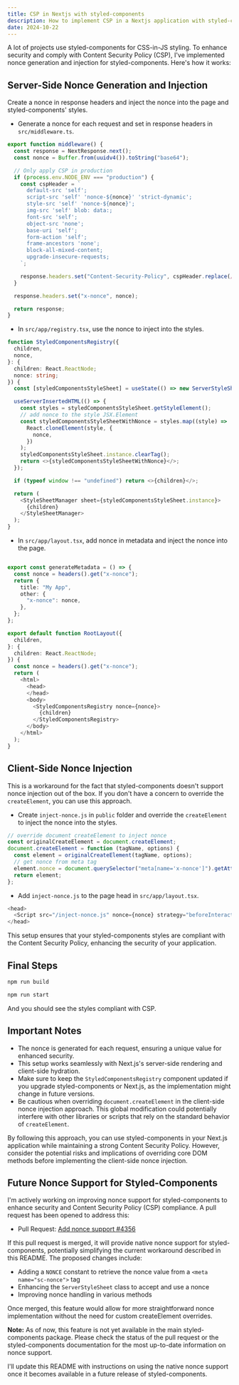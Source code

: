 ```yaml
---
title: CSP in Nextjs with styled-components
description: How to implement CSP in a Nextjs application with styled-components.
date: 2024-10-22
---
```


A lot of projects use styled-components for CSS-in-JS styling. To enhance security and comply with Content Security Policy (CSP), I've implemented nonce generation and injection for styled-components. Here's how it works:

## Server-Side Nonce Generation and Injection

Create a nonce in response headers and inject the nonce into the page and styled-components' styles.

- Generate a nonce for each request and set in response headers in `src/middleware.ts`.

```typescript
export function middleware() {
  const response = NextResponse.next();
  const nonce = Buffer.from(uuidv4()).toString("base64");

  // Only apply CSP in production
  if (process.env.NODE_ENV === "production") {
    const cspHeader = `
      default-src 'self';
      script-src 'self' 'nonce-${nonce}' 'strict-dynamic';
      style-src 'self' 'nonce-${nonce}';
      img-src 'self' blob: data:;
      font-src 'self';
      object-src 'none';
      base-uri 'self';
      form-action 'self';
      frame-ancestors 'none';
      block-all-mixed-content;
      upgrade-insecure-requests;
    `;

    response.headers.set("Content-Security-Policy", cspHeader.replace(/\s{2,}/g, " ").trim());
  }

  response.headers.set("x-nonce", nonce);

  return response;
}
```

- In `src/app/registry.tsx`, use the nonce to inject into the styles.

```typescript
function StyledComponentsRegistry({
  children,
  nonce,
}: {
  children: React.ReactNode;
  nonce: string;
}) {
  const [styledComponentsStyleSheet] = useState(() => new ServerStyleSheet());

  useServerInsertedHTML(() => {
    const styles = styledComponentsStyleSheet.getStyleElement();
    // add nonce to the style JSX.Element
    const styledComponentsStyleSheetWithNonce = styles.map((style) =>
      React.cloneElement(style, {
        nonce,
      })
    );
    styledComponentsStyleSheet.instance.clearTag();
    return <>{styledComponentsStyleSheetWithNonce}</>;
  });

  if (typeof window !== "undefined") return <>{children}</>;

  return (
    <StyleSheetManager sheet={styledComponentsStyleSheet.instance}>
      {children}
    </StyleSheetManager>
  );
}
```

- In `src/app/layout.tsx`, add nonce in metadata and inject the nonce into the page.

```typescript

export const generateMetadata = () => {
  const nonce = headers().get("x-nonce");
  return {
    title: "My App",
    other: {
      "x-nonce": nonce,
    },
  };
};

export default function RootLayout({
  children,
}: {
  children: React.ReactNode;
}) {
  const nonce = headers().get("x-nonce");
  return (
    <html>
      <head>
      </head>
      <body>
        <StyledComponentsRegistry nonce={nonce}>
          {children}
        </StyledComponentsRegistry>
      </body>
    </html>
  );
}
```

## Client-Side Nonce Injection

This is a workaround for the fact that styled-components doesn't support nonce injection out of the box. If you don't have a concern to override the `createElement`, you can use this approach.

- Create `inject-nonce.js` in `public` folder and override the `createElement` to inject the nonce into the styles.

```javascript
// override document createElement to inject nonce
const originalCreateElement = document.createElement;
document.createElement = function (tagName, options) {
  const element = originalCreateElement(tagName, options);
  // get nonce from meta tag
  element.nonce = document.querySelector("meta[name='x-nonce']").getAttribute("content");
  return element;
};
```

- Add `inject-nonce.js` to the page head in `src/app/layout.tsx`.

```typescript
<head>
  <Script src="/inject-nonce.js" nonce={nonce} strategy="beforeInteractive" />
</head>
```

This setup ensures that your styled-components styles are compliant with the Content Security Policy, enhancing the security of your application.

## Final Steps

```bash
npm run build
```

```bash
npm run start
```

And you should see the styles compliant with CSP.

## Important Notes

- The nonce is generated for each request, ensuring a unique value for enhanced security.
- This setup works seamlessly with Next.js's server-side rendering and client-side hydration.
- Make sure to keep the `StyledComponentsRegistry` component updated if you upgrade styled-components or Next.js, as the implementation might change in future versions.
- Be cautious when overriding `document.createElement` in the client-side nonce injection approach. This global modification could potentially interfere with other libraries or scripts that rely on the standard behavior of `createElement`.

By following this approach, you can use styled-components in your Next.js application while maintaining a strong Content Security Policy. However, consider the potential risks and implications of overriding core DOM methods before implementing the client-side nonce injection.

## Future Nonce Support for Styled-Components

I'm actively working on improving nonce support for styled-components to enhance security and Content Security Policy (CSP) compliance. A pull request has been opened to address this:

- Pull Request: [Add nonce support #4356](https://github.com/styled-components/styled-components/pull/4356)

If this pull request is merged, it will provide native nonce support for styled-components, potentially simplifying the current workaround described in this README. The proposed changes include:

- Adding a `NONCE` constant to retrieve the nonce value from a `<meta name="sc-nonce">` tag
- Enhancing the `ServerStyleSheet` class to accept and use a nonce
- Improving nonce handling in various methods

Once merged, this feature would allow for more straightforward nonce implementation without the need for custom createElement overrides.

**Note:** As of now, this feature is not yet available in the main styled-components package. Please check the status of the pull request or the styled-components documentation for the most up-to-date information on nonce support.

I'll update this README with instructions on using the native nonce support once it becomes available in a future release of styled-components.
